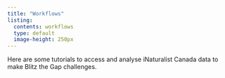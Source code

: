```yaml
---
title: "Workflows"
listing: 
  contents: workflows
  type: default 
  image-height: 250px
---
```


Here are some tutorials to access and analyse iNaturalist Canada data to make Blitz the Gap challenges.
